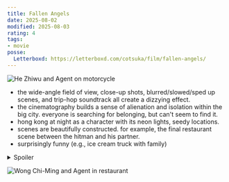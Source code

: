 ```yaml
---
title: Fallen Angels
date: 2025-08-02
modified: 2025-08-03
rating: 4
tags:
- movie
posse:
  Letterboxd: https://letterboxd.com/cotsuka/film/fallen-angels/
---
```

![He Zhiwu and Agent on motorcycle](./fallen-angels-0.png)

- the wide-angle field of view, close-up shots, blurred/slowed/sped up scenes, and trip-hop soundtrack all create a dizzying effect.
- the cinematography builds a sense of alienation and isolation within the big city. everyone is searching for belonging, but can't seem to find it.
- hong kong at night as a character with its neon lights, seedy locations.
- scenes are beautifully constructed. for example, the final restaurant scene between the hitman and his partner.
- surprisingly funny (e.g., ice cream truck with family)

<details class="spoiler">
  <summary>Spoiler</summary>
  - did the hitman know his partner put a hit out on him? seems like he knows a lot about her (and she knows a lot about him). so in a way, he knew the only way for her to move on was killing him, and she knew he wanted to die. their final hit as partners.
</details>

![Wong Chi-Ming and Agent in restaurant](./fallen-angels-1.jpg)